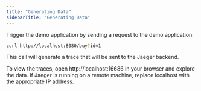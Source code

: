 ```yaml
---
title: "Generating Data"
sidebarTitle: "Generating Data"
---
```


Trigger the demo application by sending a request to the demo application:

```bash
curl http://localhost:8080/buy?id=1
```

This call will generate a trace that will be sent to the Jaeger backend.

To view the traces, open http://localhost:16686 in your browser and explore the data. If Jaeger is running on a remote machine, replace localhost with the appropriate IP address.
